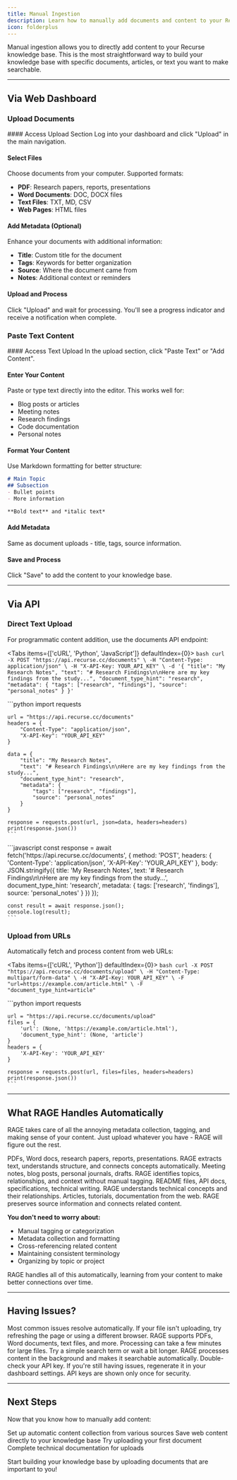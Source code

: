 ```yaml
---
title: Manual Ingestion
description: Learn how to manually add documents and content to your Recurse knowledge base
icon: folderplus
---
```


Manual ingestion allows you to directly add content to your Recurse knowledge base. This is the most straightforward way to build your knowledge base with specific documents, articles, or text you want to make searchable.

---

## Via Web Dashboard

### Upload Documents

<div className='fd-steps [&_h4]:fd-step'>
#### Access Upload Section
Log into your dashboard and click "Upload" in the main navigation.

#### Select Files
Choose documents from your computer. Supported formats:
- **PDF**: Research papers, reports, presentations
- **Word Documents**: DOC, DOCX files
- **Text Files**: TXT, MD, CSV
- **Web Pages**: HTML files

#### Add Metadata (Optional)
Enhance your documents with additional information:
- **Title**: Custom title for the document
- **Tags**: Keywords for better organization
- **Source**: Where the document came from
- **Notes**: Additional context or reminders

#### Upload and Process
Click "Upload" and wait for processing. You'll see a progress indicator and receive a notification when complete.
</div>

### Paste Text Content

<div className='fd-steps [&_h4]:fd-step'>
#### Access Text Upload
In the upload section, click "Paste Text" or "Add Content".

#### Enter Your Content
Paste or type text directly into the editor. This works well for:
- Blog posts or articles
- Meeting notes
- Research findings
- Code documentation
- Personal notes

#### Format Your Content
Use Markdown formatting for better structure:
```markdown
# Main Topic
## Subsection
- Bullet points
- More information

**Bold text** and *italic text*
```

#### Add Metadata
Same as document uploads - title, tags, source information.

#### Save and Process
Click "Save" to add the content to your knowledge base.
</div>

---

## Via API

### Direct Text Upload

For programmatic content addition, use the documents API endpoint:

<Tabs items={['cURL', 'Python', 'JavaScript']} defaultIndex={0}>
  <Tab value="cURL">
    ```bash
    curl -X POST "https://api.recurse.cc/documents" \
      -H "Content-Type: application/json" \
      -H "X-API-Key: YOUR_API_KEY" \
      -d '{
        "title": "My Research Notes",
        "text": "# Research Findings\n\nHere are my key findings from the study...",
        "document_type_hint": "research",
        "metadata": {
          "tags": ["research", "findings"],
          "source": "personal_notes"
        }
      }'
    ```
  </Tab>

  <Tab value="Python">
    ```python
    import requests

    url = "https://api.recurse.cc/documents"
    headers = {
        "Content-Type": "application/json",
        "X-API-Key": "YOUR_API_KEY"
    }

    data = {
        "title": "My Research Notes",
        "text": "# Research Findings\n\nHere are my key findings from the study...",
        "document_type_hint": "research",
        "metadata": {
            "tags": ["research", "findings"],
            "source": "personal_notes"
        }
    }

    response = requests.post(url, json=data, headers=headers)
    print(response.json())
    ```
  </Tab>

  <Tab value="JavaScript">
    ```javascript
    const response = await fetch('https://api.recurse.cc/documents', {
      method: 'POST',
      headers: {
        'Content-Type': 'application/json',
        'X-API-Key': 'YOUR_API_KEY'
      },
      body: JSON.stringify({
        title: 'My Research Notes',
        text: '# Research Findings\n\nHere are my key findings from the study...',
        document_type_hint: 'research',
        metadata: {
          tags: ['research', 'findings'],
          source: 'personal_notes'
        }
      })
    });

    const result = await response.json();
    console.log(result);
    ```
  </Tab>
</Tabs>

### Upload from URLs

Automatically fetch and process content from web URLs:

<Tabs items={['cURL', 'Python']} defaultIndex={0}>
  <Tab value="cURL">
    ```bash
    curl -X POST "https://api.recurse.cc/documents/upload" \
      -H "Content-Type: multipart/form-data" \
      -H "X-API-Key: YOUR_API_KEY" \
      -F "url=https://example.com/article.html" \
      -F "document_type_hint=article"
    ```
  </Tab>

  <Tab value="Python">
    ```python
    import requests

    url = "https://api.recurse.cc/documents/upload"
    files = {
        'url': (None, 'https://example.com/article.html'),
        'document_type_hint': (None, 'article')
    }
    headers = {
        'X-API-Key': 'YOUR_API_KEY'
    }

    response = requests.post(url, files=files, headers=headers)
    print(response.json())
    ```
  </Tab>
</Tabs>

---

## What RAGE Handles Automatically

RAGE takes care of all the annoying metadata collection, tagging, and making sense of your content. Just upload whatever you have - RAGE will figure out the rest.

<Cards>
  <Card title="Documents & Papers" icon="filetext">
    PDFs, Word docs, research papers, reports, presentations. RAGE extracts text, understands structure, and connects concepts automatically.
  </Card>
  <Card title="Notes & Writing" icon="edit">
    Meeting notes, blog posts, personal journals, drafts. RAGE identifies topics, relationships, and context without manual tagging.
  </Card>
  <Card title="Code & Technical" icon="code">
    README files, API docs, specifications, technical writing. RAGE understands technical concepts and their relationships.
  </Card>
  <Card title="Web Content" icon="globe">
    Articles, tutorials, documentation from the web. RAGE preserves source information and connects related content.
  </Card>
</Cards>

**You don't need to worry about:**
- Manual tagging or categorization
- Metadata collection and formatting
- Cross-referencing related content
- Maintaining consistent terminology
- Organizing by topic or project

RAGE handles all of this automatically, learning from your content to make better connections over time.

---

## Having Issues?

<Accordions type="single">
  <Accordion title="Upload not working?">
    Most common issues resolve automatically. If your file isn't uploading, try refreshing the page or using a different browser. RAGE supports PDFs, Word documents, text files, and more.
  </Accordion>

  <Accordion title="Content not appearing in search?">
    Processing can take a few minutes for large files. Try a simple search term or wait a bit longer. RAGE processes content in the background and makes it searchable automatically.
  </Accordion>

  <Accordion title="API authentication failing?">
    Double-check your API key. If you're still having issues, regenerate it in your dashboard settings. API keys are shown only once for security.
  </Accordion>
</Accordions>

---

## Next Steps

Now that you know how to manually add content:

<Cards>
  <Card href="/docs/guide/Adding Content/automatic-ingestion" title="Automatic Ingestion">
    Set up automatic content collection from various sources
  </Card>
  <Card href="/docs/guide/Adding Content/browser-extension" title="Browser Extension">
    Save web content directly to your knowledge base
  </Card>
  <Card href="/docs/quickstart" title="Quickstart Guides">
    Try uploading your first document
  </Card>
  <Card href="/docs/api-documentation/documents" title="API Reference">
    Complete technical documentation for uploads
  </Card>
</Cards>

Start building your knowledge base by uploading documents that are important to you!

